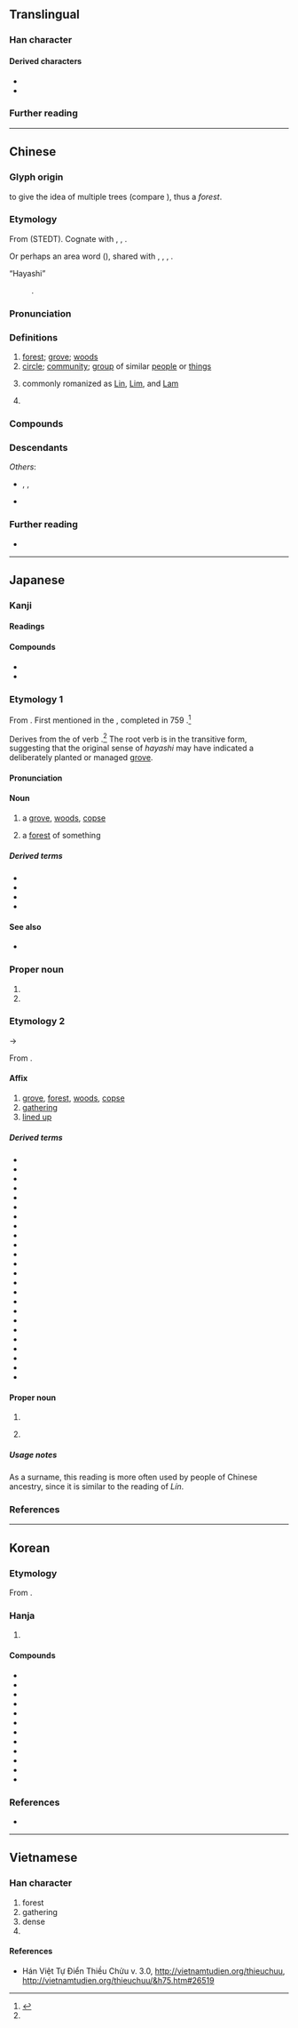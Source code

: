 {{character info}}
{{character info|0xf9f4}}
==Translingual==
{{stroke order|strokes=8}}

===Han character===
{{Han char|rn=75|rad=木|as=04|sn=8|four=44990|canj=DD|ids=⿰木木}}

====Derived characters====
* {{l|mul|[[㑣]], [[啉]], [[𡍚]], [[㛦]], [[崊]], [[㣩]], [[惏]], [[㨆]], [[淋]], [[晽]], [[𦝃]], [[𤊩]], [[琳]], [[䢞]], [[𪾭]], [[碄]], [[綝]]([[𬘭]]), [[諃]], [[𨂕]], [[醂]], [[𧇨]], [[𪳻]], [[𮨭]]([[𬱾]]), [[𣒜]], [[彬]], [[郴]], [[㪔]], [[𬃂]], [[𬃴]], [[䫐]]([[𬃲]]), [[𠓭]], [[冧]], [[𠩵]], [[㚞]], [[㝝]], [[𡹇]], [[麻]], [[𣇰]], [[森]], [[菻]], [[𠄻]], [[痳]], [[罧]], [[𥦝]], [[𪩦]], [[𦋗]], [[箖]], [[𧇃]], [[𤾓]], [[䦥]], [[霖]], [[𧇥]], [[𠐙]], [[𬴫]], [[𪎦]], [[𣟒]]}}
* {{l|mul|[[𣑽]], [[𫦯]], [[㭝]], [[𠵂]], [[埜]], [[梦]], [[𡘽]], [[婪]], [[𡹚]], [[梵]], [[梺]], [[椘]], [[𢛓]], [[𫿱]], [[𣈅]], [[𣓏]], [[𪵝]], [[焚]], [[㷊]], [[棼]], [[棽]], [[棾]], [[𣓕]], [[𣓴]], [[𪲡]], [[𬂽]], [[榃]], [[楚]], [[𥁹]], [[𥓙]], [[禁]], [[𣕯]], [[𣕽]], [[𣕾]], [[𪲵]], [[𫱒]], [[𬃕]], [[𬃚]], [[𧛀]], [[𧩋]], [[𧯴]], [[𧼖]], [[䠂]], [[辳]], [[㯄]], [[𧹫]], [[𪳟]], [[𨨗]], [[樷]], [[㯟]], [[㯬]], [[𪳯]], [[𬄜]], [[檒]]([[𮨴]]), [[𣜕]], [[𨤳]], [[𪳽]], [[𬄰]], [[𩤆]], [[𣝹]], [[㰈]], [[𬷞]], [[麓]], [[𧰔]], [[𬅐]], [[𬅛]], [[𮟝]], [[𣫓]]}}

===Further reading===
{{Han ref|kx=0516.050|dkj=14551|dj=0903.190|hdz=21164.070|uh=6797}}
{{Han ref|uh=F9F4}}

----

==Chinese==
{{zh-forms}}

===Glyph origin===
{{Han etym}}
{{zh-etym-double|木|tree}} to give the idea of multiple trees (compare {{zh-l|*森}}), thus a ''forest''.

===Etymology===
From {{inh|zh|sit-pro|*ram||jungle; forest; country; field}} (STEDT). Cognate with {{och-l|森|forest}}, {{cog|lus|ram||forest; country}}, {{cog|mjw|ram||jungle}}.

Or perhaps an area word ({{zh-ref|Schuessler, 2007}}), shared with {{cog|km|រាម||thick bushy jungle that grows along a stream}}, {{cog|mkh-okm|*rām||inundated forest along a watercourse}}, {{cog|mkh-okm|sarāma ~ sarāṃ||a tract of stunted vegetation}}, {{cog|mnw|ရာံ|tr=rèm|t=copse; patch of woodland}}.

; “Hayashi”
: {{obor|zh|ja|-}} {{ja-r|林|^はやし}}.

===Pronunciation===
{{zh-pron
|m=lín
|ma=LL-Q7850 (zho)-雲角-林.wav
|m-s=
|c=lam4
|c-t=lem4,lim3
|g=
|h=pfs=lìm;gd=lim2
|j=ling1
|mb=lâng
|md=lìng
|mn=nâ/lîm
|mn_note=nâ - vernacular; lîm - literary (including surname)
|mn-t=nan5/lim5
|mn-t_note=nan5 - vernacular; lim5 - literary (including surname)
|w=3lin
|x=
|mc=y
|oc=y
|cat=n,pn
}}

===Definitions===
{{zh-hanzi}}

# [[forest]]; [[grove]]; [[woods]]
# [[circle]]; [[community]]; [[group]] of similar [[people]] or [[thing]]s
# {{surname|zh|dot=,}} commonly romanized as [[Lin]], [[Lim]], and [[Lam]]
#: {{zh-x|^林 ^則-徐|{{w|Lin Zexu|'''Lin''' Zexu}}}}
# {{rfv-sense|zh}} {{name obor|zh|ja|xlit=Hayashi|type=surname,female given name}}

===Compounds===
{{zh-der|森林:forest|少林:Shaolin|吉林:Jilin|林檎|林林總總:numerous; in great abundance|雨林:rainforest|盤尼西林:penicillin|樹林:forest; woods|御林軍:the troops responsible for protecting the capital or the emperor|林業:forestry|林場:forestry center; tree farm|儒林|平地松林|幼學瓊林|少林寺|凡士林|奧林匹克|儒林外史|七林林|北林|字林|何氏語林|保留林|叢林|保林|山林|公有林|丕林島|封山育林|保安林|原始林|少林派|平林|息影林泉|息影園林|城市山林|布魯克林|喬林|中林|上林賦|快活林|壬林|坪林|常綠林|固沙林|原生林|巴林|上林苑|峰林|山林文學|山林屠販|士林|意林|少林拳|哈林式|單純林|寒林|同林鳥|孔林|七留七林|奧林比亞|尸陀林|園林|國有林|刀山劍林|天然林|亭林先生|和林|幼林|布林代數|易林|林蔭蔽天|春林|林子|瓊林宴|林苑|林黛玉|把臂入林|林型|林區|文林|林蔭|林下風致|林浪|槍林彈雨|柏林圍牆|林下風氣|林內鄉|林壑|林薄|林蔭大道|檀林|東林黨|森林法|林口|洛林|林下風範|次生林|福馬林|成材林|林郎|柏林劇團|杉林溪|瓊林玉質|瑤林瓊樹|柏林會議|林梢|氨基比林|林帶|林相|桂林一枝|東柏林|混合林|松林|林表|林宗巾|窮猿投林|窮猿奔林|穆思林|法苑珠林|株林|禁林|永續林|林冲夜奔|禪林|森林浴|碑林|林園大道|石林|成林|林口臺地|盜林|林班|林產|林濤|榛林|林慚澗愧|焚林而畋|林琅|森林學|故林|獨木不林|柏林樂派|柏林|林莽|杏林春暖|瓊林苑|瓊林玉樹|林立|林藪|桂林|東林書院|林投姐|眾議成林|焚林而田|林下|曼陀林|林務|焚林之求|棘林|空林|林杪|林衣|林泉|林地|海防林|格林童話|柏林影展|柏林大學|格林威治|瓊林|池魚林木|書林|水泥叢林|歸林|林邊鄉|武林舊事|林麓|林離|林籟|林無靜樹|林木|林投|林家花園|林園|杏林|西柏林|防風林|綠林|綠林大盜|聲振林木|都柏林|落葉林|造林|迦羅林朝|詩入雞林|藝林|防護林|言談林藪|防霜林|翰林|老林|陰丹士林|綠林好漢|綠林兵|茂林深竹|蜜林檎|舞林高手|芳林|雲林|農林|經濟林|羽林軍|竹林七賢|菲林|黑森林|雲林寺|鶴林玉露|鶴林|道林紙|笑林|醫林改錯|竹林|茂林|竹林之游|阿尼林|防沙林|長林豐草|長林|翰林院|針葉林|野豬林|肉山脯林|遯跡山林|遠遁山林|酒池肉林|詞林紀事|遊樂林|辯圃學林|辭林|馬林巴琴|赤道雨林|羽林|詞林|綠林豪客|綠林起義|紅樹林|楊林溝|小林|柳林|楊林市|繡林|楊林|烏林|團林鋪|澤林|羅克斯普林|竹林橋|丘林|花林寺|楊林橋|茂林修竹|溪林|黑林|林加拉語|楓林上城|林家溪|鳳林|秀林|林邊|杉林|大林|水林|林內|二林|員林|楓林|芎林|克里姆林宮|斯大林|史達林|東林|西林|麗林|林美|格林|錫林郭勒|佳林}}

===Descendants===
{{CJKV||2=りん|3=림|k2=임|4=lâm}}
''Others'':
* {{desc|bor=1|en|Lin}}, {{l|en|Lam}}, {{l|en|Lim}}
* {{desc|bor=1|tl|Lim}}

===Further reading===
* {{thcwd|4208}}

----

==Japanese==

===Kanji===
{{ja-kanji|grade=1|rs=木04}}

====Readings====
{{ja-readings
|goon=りん<りん<りむ
|kanon=りん<りん<りむ
|kun=はやし-, おお-い<おほ-い
|nanori=き, きみ, しげ, しげる, とき, ふさ, もと, もり, よし
}}

====Compounds====
* {{ja-r|林%檎|りん%ご|[[apple]]}}
* {{ja-r|少林|^しょうりん|[[Shaolin]]}}

===Etymology 1===
{{ja-kanjitab|yomi=k|はやし}}

From {{inh|ja|ojp|sort=はやし|-}}.  First mentioned in the ''{{w|Man'yōshū}}'', completed in 759 {{CE}}.<ref name="KDJ">{{R:Kokugo Dai Jiten}}</ref>

Derives from the {{m|ja|連用形|tr=ren'yōkei||stem or continuative form}} of verb {{m|ja|生やす|tr=hayasu||to [[grow]]}}.<ref name="KDJ"/>  The root verb is in the transitive form, suggesting that the original sense of ''hayashi'' may have indicated a deliberately planted or managed [[grove]].

====Pronunciation====
{{ja-pron|はやし|acc=3|acc_ref=DJR,NHK,SMK5|acc2=0|acc2_ref=DJR,NHK,SMK5}}

====Noun====
{{ja-noun|はやし}}

# {{defdate|from 759}} a [[grove]], [[woods]], [[copse]]
# {{defdate|from 759}} {{lb|ja|sort=はやし|figurative}} a [[forest]] of something

=====Derived terms=====
{{der-top3}}
* {{ja-r|梅%林|うめ%ばやし}}
* {{ja-r|小%林|^こ%ばやし}}
* {{ja-r|竹%林|たけ%ばやし}}
* {{ja-r|松%林|まつ%ばやし}}
{{der-bottom}}

====See also====
* {{ja-r|森|もり|[[forest]]|pos=generally larger than a ''hayashi''}}

===Proper noun===
{{ja-pos|proper|はやし}}

# {{surname|ja|sort=はやし|A=a|nodot=1}}
# {{given name|ja|sort=はやし|female|A=a}}

===Etymology 2===
{{ja-kanjitab|yomi=o|りん}}

{{IPAchar|/rimʉ/}} → {{IPAchar|/riɴ/}}

From {{der|ja|ltc|sort=りん|-}} {{ltc-l|林}}.

====Affix====
{{ja-pos|affix|りん}}

# [[grove]], [[forest]], [[woods]], [[copse]]
# [[gathering]]
# [[line up|lined up]]

=====Derived terms=====
{{der-top3}}
* {{ja-r|林間|りんかん}}
* {{ja-r|林業|りんぎょう}}
* {{ja-r|林道|りんどう}}
* {{ja-r|林%野|りん%や}}
* {{ja-r|林立|りんりつ}}
* {{ja-r|学林|がくりん}}
* {{ja-r|翰林|かんりん}}
* {{ja-r|芸林|げいりん}}
* {{ja-r|原生林|げんせいりん}}
* {{ja-r|混交林|こんこうりん}}
* {{ja-r|山林|さんりん}}
* {{ja-r|辞%林|じ%りん}}
* {{ja-r|樹林|じゅりん}}
* {{ja-r|純林|じゅんりん}}
* {{ja-r|書林|しょりん}}
* {{ja-r|松林|しょうりん}}
* {{ja-r|植林|しょくりん}}
* {{ja-r|僧林|そうりん}}
* {{ja-r|森林|しんりん}}
* {{ja-r|疎%林|そ%りん}}
* {{ja-r|造林|ぞうりん}}
* {{ja-r|竹林|ちくりん}}
* {{ja-r|梅林|ばいりん}}
* {{ja-r|密林|みつりん}}
{{der-bottom}}

====Proper noun====
{{ja-pos|proper|りん}}

# {{surname|ja|sort=りん|A=a|nodot=1}}
# {{lb|ja|rare}} {{given name|ja|sort=りん|female|A=a}}

=====Usage notes=====
As a surname, this reading is more often used by people of Chinese ancestry, since it is similar to the {{ncog|cmn|-}} {{ncog|zh|-}} reading of ''Lín''.

===References===
<references/>

----

==Korean==

===Etymology===
From {{der|ko|ltc|-}} {{ltc-l|林|id=1}}. {{hanja-hunmong|림|lim|地理#상07A}}

===Hanja===
{{ko-hanja-search}}
{{ko-hanja|수풀|림||임}}

# {{hanja form of|[[림]]/[[임]]|[[forest]]}}

====Compounds====
{{der-top3|Compounds}}
* {{ko-l|산림|山林}}
* {{ko-l|삼림|森林}}
* {{ko-l|밀림|密林}}
* {{ko-l|농림|農林}}
* {{ko-l|임업|林業}}
* {{ko-l|수림|樹林}}
* {{ko-l|무림|茂林}}
* {{ko-l|죽림|竹林}}
* {{ko-l|임야|[[forest]] [[land]]; [[woods]] and [[fields]]|林野}}
* {{ko-l|삼림욕|森林浴}}
* {{ko-l|원시림|原始林}}
* {{ko-l|열대우림|熱帶雨林}}
{{der-bottom}}

===References===
* {{R:hanjadoc|4857}}

----

==Vietnamese==

===Han character===
{{vi-readings|readings=lâm,Lâm|rs=木04}}

# forest
# gathering
# dense
# {{surname|vi}}

====References====
* Hán Việt Tự Điển Thiều Chửu v. 3.0, http://vietnamtudien.org/thieuchuu, http://vietnamtudien.org/thieuchuu/&h75.htm#26519